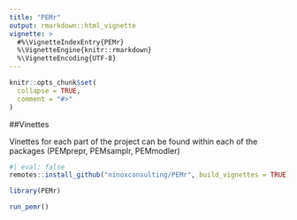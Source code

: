 ```yaml
---
title: "PEMr"
output: rmarkdown::html_vignette
vignette: >
  #%\VignetteIndexEntry{PEMr}
  %\VignetteEngine{knitr::rmarkdown}
  %\VignetteEncoding{UTF-8}
---
```


```r
knitr::opts_chunk$set(
  collapse = TRUE,
  comment = "#>"
)
```

##Vinettes

Vinettes for each part of the project can be found within each of the packages (PEMprepr, PEMsamplr, PEMmodler)

```r
#| eval: false
remotes::install_github("ninoxconsulting/PEMr", build_vignettes = TRUE)

library(PEMr)

run_pemr()
```


